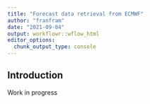```yaml
---
title: "Forecast data retrieval from ECMWF"
author: "franfram"
date: "2021-09-04"
output: workflowr::wflow_html
editor_options:
  chunk_output_type: console
---
```


## Introduction
  
Work in progress

```r

```

